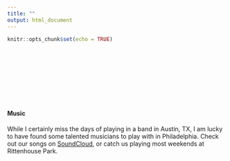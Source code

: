 ```yaml
---
title: ""
output: html_document
---
```


```r
knitr::opts_chunk$set(echo = TRUE)
```

<style type="text/css">
.title {
  display: none;
}

#getting-started img {
  margin-right: 1px;
}

</style>

<div class="row" style="padding-top: 90px;">
<div class="col-sm-6">


</br>

#### Music

While I certainly miss the days of playing in a band in Austin, TX, I am lucky to have found some talented musicians to play with in Philadelphia. Check out our songs on <a href = "https://soundcloud.com/user-77041470" target = "_blank"> SoundCloud</a>, or catch us playing most weekends at Rittenhouse Park.

